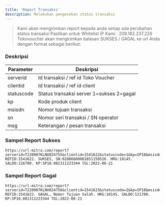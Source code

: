 ```yaml
---
title: 'Report Transaksi'
description: Melakukan pengecekan status transaksi
---
```


> Kami akan mengirimkan report kepada anda setiap ada perubahan status transaksi
> Pastikan untuk Whitelist IP Kami : 209.182.237.226
Tokovoucher akan mengirimkan balasan SUKSES / GAGAL ke url Anda dengan format sebagai berikut:

### Deskripsi
| Parameter   | Deskripsi                                                                                                              |
|-------------|------------------------------------------------------------------------------------------------------------------------|
| serverid      | Id transaksi / ref id Toko Voucher                                                                                                   | 
| clientid      |Id transaksi / ref id client                                                                                                       | 
| statuscode      | Status transaksi server 1=sukses 2=gagal                                     | 
| kp   | Kode produk client                                                            | 
| msisdn | Nomor tujuan transaksi                                                                                                     | 
| sn   | Nomor seri transaksi / SN operator| 
| msg   | Keterangan / pesan transaksi| 



### Sampel Report Sukses

```
https://url-mitra.com/report?serverid=T220907KLNU024755&clientid=1541622&statuscode=1&kp=SP10&msisdn=081311223344&sn=02806600001851150526&msg=TRXID:T220907KLNU024755. REFID:1541622. SUKSES, SN:02806600001851150526. HRG:10145. SALDO:126700. KP:SP10.081311223344 TGL:2022-06-21
```

### Sampel Report Gagal

```
https://url-mitra.com/report?serverid=T220907KLNU024756&clientid=1541623&statuscode=2&kp=SP10&msisdn=081311223344&sn=&msg=TRXID:T220907KLNU024755. REFID:1541622. GAGAL, Nomor Tujuan Salah. HRG:10145. SALDO:121700. KP:SP10.081311223344 TGL:2022-06-21
```
